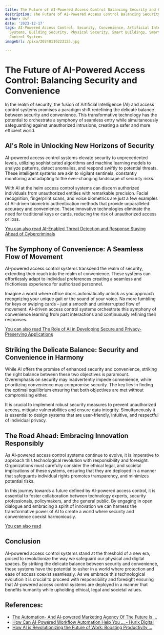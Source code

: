```yaml
---
title: The Future of AI-Powered Access Control Balancing Security and Convenience
description: The Future of AI-Powered Access Control Balancing Security and Convenience
author: Usf
date: '2023-12-17'
tags: AI-Powered Access Control, Security, Convenience, Artificial Intelligence, Security
  Systems, Building Security, Physical Security, Smart Buildings, Smart Homes, Access
  Control Systems
imageUrl: /pixa/20240116223125.jpg

---
```

# The Future of AI-Powered Access Control: Balancing Security and Convenience

In the realm of security, the fusion of Artificial Intelligence  (AI) and access control systems promises a  paradigm  shift redefining the delicate balance between security and convenience. This transformative technology has the potential  to orchestrate a symphony of seamless entry while  simultaneously safeguarding  against unauthorized intrusions, creating a safer and more efficient world.

## AI's  Role in Unlocking New Horizons  of Security

AI-powered access control systems elevate security to unprecedented levels, utilizing sophisticated algorithms and  machine learning models  to analyze patterns,  detect anomalies, and  respond swiftly  to  potential threats. These  intelligent systems are akin to vigilant sentinels, constantly monitoring  and adapting to the ever-changing landscape of security risks.

With AI at the helm  access  control systems can discern  authorized individuals from unauthorized entities with remarkable precision.  Facial recognition, fingerprint scans, and voice biometrics are  just a few examples of  AI-driven biometric authentication methods  that provide unparalleled accuracy and convenience. These innovative technologies eliminate the need  for traditional keys or cards, reducing the risk of unauthorized  access or loss.

[You can also read AI-Enabled Threat Detection and Response Staying Ahead of Cybercriminals](AI-Enabled%20Threat%20Detection%20and%20Response%20Staying%20Ahead%20of%20Cybercriminals)


## The Symphony of Convenience: A Seamless Flow of Movement

AI-powered access control systems transcend the realm of security, extending their reach into the realm of convenience. These systems can effortlessly adapt to individual preferences creating a  seamless  and frictionless experience for authorized personnel.

Imagine a world where office doors automatically unlock as you approach recognizing your unique gait or  the sound of your voice. No more fumbling for keys or swiping cards  – just a smooth  and uninterrupted flow of movement.  AI-driven access control  systems orchestrate this symphony of convenience learning from past interactions and continuously refining their responses.

[You can also read The Role of AI in Developing Secure  and Privacy-Preserving Applications](The%20Role%20of%20AI%20in%20Developing%20Secure%20and%20Privacy-Preserving%20Applications)


## Striking the  Delicate Balance:  Security and Convenience in Harmony

While AI offers the  promise of enhanced security  and convenience, striking the right balance between these two objectives is paramount. Overemphasis on security may inadvertently impede convenience, while prioritizing convenience may compromise security. The key lies in finding the optimal equilibrium ensuring that both objectives are met without compromising either.

It is crucial to implement robust security measures to prevent unauthorized access, mitigate vulnerabilities and ensure data integrity. Simultaneously it is essential to design systems that are user-friendly, intuitive, and respectful of individual privacy.

## The Road Ahead: Embracing  Innovation Responsibly

As AI-powered access control systems continue to evolve, it is  imperative to approach this technological revolution  with responsibility and  foresight. Organizations must carefully consider the ethical legal, and societal  implications of these systems, ensuring that they are deployed in a manner that safeguards individual rights  promotes transparency, and minimizes potential risks.

In this journey towards a future defined by AI-powered access control, it is essential to foster  collaboration between technology experts, security professionals, policymakers,  and the general public. By engaging in open dialogue and embracing a spirit of innovation we can harness  the transformative power of AI to create a world where security and convenience coexist  harmoniously.

[You can also read ]()


## Conclusion

AI-powered access  control systems stand at the threshold of a new era, poised to revolutionize the way we safeguard our  physical and digital spaces. By  striking  the delicate balance between  security and convenience, these systems have the potential to usher in a world  where protection  and ease of access coexist  seamlessly. As we embrace this technological evolution it is crucial to proceed with responsibility and foresight ensuring that AI-powered  access  control systems are deployed in a manner that benefits humanity while upholding ethical, legal and  societal values.

## References:
- [The Automation- And AI-powered Marketing Agency Of The Future Is ...](https://www.thedrum.com/opinion/2023/12/12/the-automation-and-ai-powered-marketing-agency-the-future-already-here)
- [How Can AI-Powered Workflow Automation Help You ... - Hurix Digital](https://www.hurix.com/revolutionizing-efficiency-the-impact-of-ai-powered-workflow-automation-on-business-processes/)
- [How AI is Revolutionizing the Future of Work: Boosting Productivity ...](https://www.linkedin.com/pulse/how-ai-revolutionizing-future-work-boosting-productivity-transforming)

